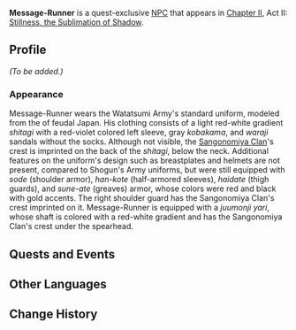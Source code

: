 {{Meta
<!-- REMOVE THIS TEMPLATE AFTER ADDING MISSING INFO -->
|missing_NPC_profile  = yes
}}
{{Character Infobox
|type             = Quest NPC
|image            = NPC Message-Runner.png
|region           = Inazuma
|location         = Inazuma
|affiliation      = Watatsumi Army
|title            = Sangonomiya Samurai
}}
'''Message-Runner''' is a quest-exclusive [[NPC]] that appears in [[Chapter II]], Act II: [[Stillness, the Sublimation of Shadow]].

==Profile==
<!-- detailed story/lore information goes here -->
''(To be added.)''

===Appearance===
Message-Runner wears the Watatsumi Army's standard uniform, modeled from the {{Lang|''ashigaru''|ja=足軽}} of feudal Japan. His clothing consists of a light red-white gradient ''shitagi'' with a red-violet colored left sleeve, gray ''kobakama'', and ''waraji'' sandals without the socks. Although not visible, the [[Sangonomiya Clan]]'s crest is imprinted on the back of the ''shitagi'', below the neck. Additional features on the uniform's design such as breastplates and helmets are not present, compared to Shogun's Army uniforms, but were still equipped with ''sode'' (shoulder armor), ''han-kote'' (half-armored sleeves), ''haidate'' (thigh guards), and ''sune-ate'' (greaves) armor, whose colors were red and black with gold accents. The right shoulder guard has the Sangonomiya Clan's crest imprinted on it. Message-Runner is equipped with a ''juumonji yari'', whose shaft is colored with a red-white gradient and has the Sangonomiya Clan's crest under the spearhead.

==Quests and Events==
{{Quests and Events}}

==Other Languages==
{{Other Languages
|default_hidden = 1
|en      = Message-Runner
|zhs     = 传令兵
|zhs_rm  = Chuánlìng Bīng
|zht     = 傳令兵
|zht_rm  = Chuánlìng Bīng
|ja      = 伝令使
|ja_rm   = Denrei-shi
|ko      = {{tt|연락병|連絡兵/聯絡兵}}
|es      = Mensajero
|fr      = Messager
|ru      = Вестовой
|th      = ผู้ส่งสาร
|th_rm   = Phu Song San
|vi      = Lính Truyền Lệnh
|de      = Militärkurier
|id      = Pembawa Pesan
|pt      = Mensageiro
|tr      = Ulak
|it      = Messo
}}

==Change History==
{{Change History|2.0}}